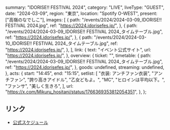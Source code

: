   summary: "IDORISE!! FESTIVAL 2024",
  category: "LIVE",
  liveType: "GUEST",
  date: "2024-03-09",
  region: "東京",
  location: "Spotify O-WEST",
  present: ["高嶺のなでしこ"],
  images: [
    {
      path: "/events/2024/2024-03-09_IDORISE!! FESTIVAL 2024.jpg",
      ref: "https://2024.idorisefes.jp/",
    },
    {
      path: "/events/2024/2024-03-09_IDORISE!! FESTIVAL 2024_タイムテーブル.jpg",
      ref: "https://2024.idorisefes.jp/",
    },
    {
      path: "/events/2024/2024-03-10_IDORISE!! FESTIVAL 2024_タイムテーブル.jpg",
      ref: "https://2024.idorisefes.jp/",
    },
  ],
  link: {
    text: "イベント公式サイト",
    url: "https://2024.idorisefes.jp/",
  },
  overview: {
    ticket: "",
    timetable: {
      path: "/events/2024/2024-03-09_IDORISE!! FESTIVAL 2024_タイムテーブル.jpg",
      ref: "https://2024.idorisefes.jp/",
    },
    goods: undefined,
    streaming: undefined,
  },
  acts: {
    start: "14:45",
    end: "15:15",
    setlist: [
      "衣装: アンチファン衣装",
      "アンチファン",
      "誇り高きアイドル",
      "乙女どもよ。",
      "MC",
      "ヒロインは平均以下。",
      "ファンサ",
      "美しく生きろ",
    ],
    url: "https://x.com/Mikuru_hositani/status/1766369353812054351",
  },
};

## リンク

- [公式スケジュール](https://takanenonadeshiko.jp/?p=1709)
